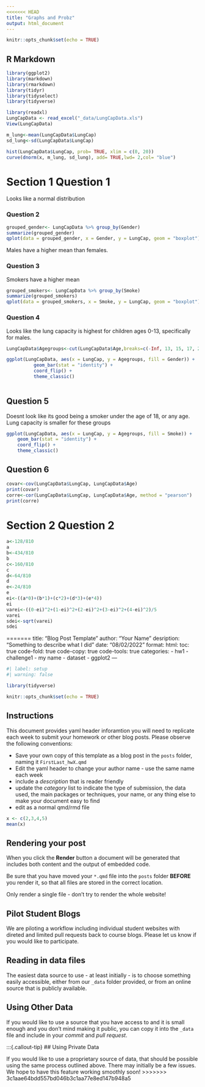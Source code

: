 ```yaml
---
<<<<<<< HEAD
title: "Graphs and Probz"
output: html_document
---
```


```r
knitr::opts_chunk$set(echo = TRUE)
```

## R Markdown

```r
library(ggplot2)
library(markdown)
library(rmarkdown)
library(tidyr)
library(tidyselect)
library(tidyverse)
```


```r
library(readxl)
LungCapData <- read_excel("_data/LungCapData.xls")
View(LungCapData)                                                              
```


```r
m_lung<-mean(LungCapData$LungCap)
sd_lung<-sd(LungCapData$LungCap)

hist(LungCapData$LungCap, prob= TRUE, xlim = c(0, 20))
curve(dnorm(x, m_lung, sd_lung), add= TRUE,lwd= 2,col= "blue")

```
# Section 1 Question 1
Looks like a normal distribution


### Question 2

```r
grouped_gender<- LungCapData %>% group_by(Gender)
summarize(grouped_gender)
qplot(data = grouped_gender, x = Gender, y = LungCap, geom = "boxplot")
```
Males have a higher mean than females. 

### Question 3
Smokers have a higher mean
```r
grouped_smokers<- LungCapData %>% group_by(Smoke)
summarize(grouped_smokers)
qplot(data = grouped_smokers, x = Smoke, y = LungCap, geom = "boxplot")
```


### Question 4
Looks like the lung capacity is highest for children ages 0-13, specifically for males. 
```r
LungCapData$Agegroups<-cut(LungCapData$Age,breaks=c(-Inf, 13, 15, 17, 20), labels=c("0-13 years", "14-15 years", "16-17 years", "18+ years"))

ggplot(LungCapData, aes(x = LungCap, y = Agegroups, fill = Gender)) +
          geom_bar(stat = "identity") +
          coord_flip() +
          theme_classic()
                
```

## Question 5
Doesnt look like its good being a smoker under the age of 18, or any age. Lung capacity is smaller for these groups
```r
ggplot(LungCapData, aes(x = LungCap, y = Agegroups, fill = Smoke)) +
    geom_bar(stat = "identity") +
    coord_flip() +
    theme_classic()

```


## Question 6

```r
covar<-cov(LungCapData$LungCap, LungCapData$Age)
print(covar)
corre<-cor(LungCapData$LungCap, LungCapData$Age, method = "pearson")
print(corre)
```


# Section 2 Question 2
 
```r
a<-128/810
a
b<-434/810
b
c<-160/810
c
d<-64/810
d
e<-24/810
e
ei<-((a*0)+(b*1)+(c*2)+(d*3)+(e*4))
ei
varei<-((0-ei)^2+(1-ei)^2+(2-ei)^2+(3-ei)^2+(4-ei)^2)/5
varei
sdei<-sqrt(varei)
sdei
```




=======
title: "Blog Post Template"
author: "Your Name"
desription: "Something to describe what I did"
date: "08/02/2022"
format:
  html:
    toc: true
    code-fold: true
    code-copy: true
    code-tools: true
categories:
  - hw1
  - challenge1
  - my name
  - dataset
  - ggplot2
---

```r
#| label: setup
#| warning: false

library(tidyverse)

knitr::opts_chunk$set(echo = TRUE)
```

## Instructions

This document provides yaml header inforamtion you will need to replicate each week to submit your homework or other blog posts. Please observe the following conventions:

-   Save your own copy of this template as a blog post in the `posts` folder, naming it `FirstLast_hwX.qmd`
-   Edit the yaml header to change your author name - use the same name each week
-   include a *description* that is reader friendly
-   update the *category* list to indicate the type of submission, the data used, the main packages or techniques, your name, or any thing else to make your document easy to find
-   edit as a normal qmd/rmd file


```r
x <- c(2,3,4,5)
mean(x)
```

## Rendering your post

When you click the **Render** button a document will be generated that includes both content and the output of embedded code. 

:::{.callout-warning}
Be sure that you have moved your `*.qmd` file into the `posts` folder **BEFORE** you render it, so that all files are stored in the correct location.
:::

:::{.callout-important}
Only render a single file - don't try to render the whole website!
:::

:::{.callout-note}
## Pilot Student Blogs

We are piloting a workflow including individual student websites with direted and limited pull requests back to course blogs. Please let us know if you would like to participate.
:::

## Reading in data files

The easiest data source to use - at least initially - is to choose something easily accessible, either from our `_data` folder provided, or from an online source that is publicly available.

:::{.callout-tip}
## Using Other Data
If you would like to use a source that you have access to and it is small enough and you don't mind making it public, you can copy it into the `_data` file and include in your *commit* and *pull request*.
:::

:::{.callout-tip}
## Using Private Data

If you would like to use a proprietary source of data, that should be possible using the same process outlined above. There may initially be a few issues. We hope to have this feature working smoothly soon!
>>>>>>> 3c1aae64bdd557bd046b3c1aa77e8ed147b948a5
